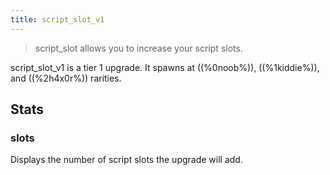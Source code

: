 ```yaml
---
title: script_slot_v1
---
```


> script_slot allows you to increase your script slots.

script_slot_v1 is a tier 1 upgrade. It spawns at ((%0noob%)), ((%1kiddie%)), and ((%2h4x0r%)) rarities.

## Stats

### slots

Displays the number of script slots the upgrade will add.
